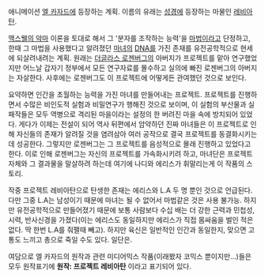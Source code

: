 애니메이션 [[엘 카자드]]에 등장하는 계획. 이름의 유래는 [[성경]]에 등장하는 마물인 [[레비아탄]].

[[맥스웰의 악마]] 이론을 토대로 해서 그 '분자를 조작하는 능력'을 [[마법]]이라고 단정하고, 한때 그 마법을 사용했다고 알려졌던 [[마녀]]의 [[DNA]]를 가진 존재를 유전공학적으로 현세에 되살려내려는 계획. 원래는 [[더글라스 로젠버그]]의 아버지가 프로젝트를 맡아 연구했었지만 어느날 갑자기 정부에서 모든 연구자료를 몰수하고 실의에 빠진 로젠버그의 아버지는 자살한다. 사후에는 로젠버그도 이 프로젝트에 어떻게든 관여했던 것으로 보인다.

요약하면 인간을 초월하는 능력을 가진 마녀를 만들어내는 프로젝트. 프로젝트를 진행하면서 수많은 비인도적 실험과 비밀연구가 행해진 것으로 보이며, 이 실험의 부산물과 실패작들은 모두 역병으로 격리된 마을이라는 설정의 한 버려진 마을 속에 방치되어 있었다. 게다가 이제는 전설이 되어 역사 뒤편에서 암약하던 진짜 마녀들은 이 프로젝트로 인해 자신들의 존재가 알려질 것을 염려삼아 여러 공작으로 결국 프로젝트를 동결화시키는데 성공한다. 그렇지만 로젠버그는 그 프로젝트를 음성적으로 몰래 진행하고 있었다고 한다. 이로 인해 로젠버그는 자신의 프로젝트를 가속화시키려 하고, 마녀단은 프로젝트 자체와 그 결과물을 말살하려 하는데 여기에 나디와 에리스가 휘말리는게 이 작품의 스토리.

작중 프로젝트 레비아탄으로 탄생한 존재는 에리스와 L.A 두 명 뿐인 것으로 언급된다. 다만 그중 L.A는 남성이기 때문에 마녀는 될 수 없어서 마법같은 것은 사용 불가능. 하지만 유전공학적으로 만들어졌기 때문에 보통 사람보다 수십 배는 더 강한 근력과 민첩성, 시력, 반사신경을 가졌다(이는 에리스도 동일하지만 에리스가 직접 몸싸움을 벌인 적은 없다. 딱 한번 L.A를 줘팰때 빼고). 하지만 육신은 일반적인 인간과 동일한지, 맞으면 고통도 느끼고 총으로 죽일 수도 있다. 일단은.

여담으로 엘 카자드의 원작과 관련 미디어믹스 작품(이래봤자 코믹스 뿐이지만...)들은 모두 원작표기에 '''원작: 프로젝트 레비아탄''' 이라고 표기되어 있다.
